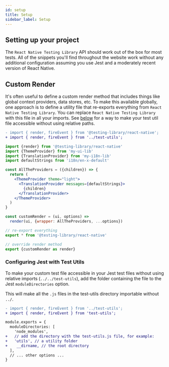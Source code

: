 ```yaml
---
id: setup
title: Setup
sidebar_label: Setup
---
```


## Setting up your project

The `React Native Testing Library` API should work out of the box for most tests. All of the snippets you'll find throughout the website work without any additional configuration assuming you use Jest and a moderately recent version of React Native.

## Custom Render

It's often useful to define a custom render method that includes things like global context providers, data stores, etc. To make this available globally, one approach is to define a utility file that re-exports everything from `React Native Testing Library`. You can replace `React Native Testing Library` with this file in all your imports. See [below](#configuring-jest-with-test-utils) for a way to make your test util file accessible without using relative paths.

```diff title="my-component.test.js"
- import { render, fireEvent } from '@testing-library/react-native';
+ import { render, fireEvent } from '../test-utils';
```

```jsx title="test-utils.js"
import {render} from '@testing-library/react-native'
import {ThemeProvider} from 'my-ui-lib'
import {TranslationProvider} from 'my-i18n-lib'
import defaultStrings from 'i18n/en-x-default'

const AllTheProviders = ({children}) => {
  return (
    <ThemeProvider theme="light">
      <TranslationProvider messages={defaultStrings}>
        {children}
      </TranslationProvider>
    </ThemeProvider>
  )
}

const customRender = (ui, options) =>
  render(ui, {wrapper: AllTheProviders, ...options})

// re-export everything
export * from '@testing-library/react-native'

// override render method
export {customRender as render}
```

### Configuring Jest with Test Utils

To make your custom test file accessible in your Jest test files without using relative imports (`../../test-utils`), add the folder containing the file to the Jest `moduleDirectories` option.

This will make all the `.js` files in the test-utils directory importable without `../`.

```diff title="my-component.test.js"
- import { render, fireEvent } from '../test-utils';
+ import { render, fireEvent } from 'test-utils';
```

```diff title="jest.config.js"
module.exports = {
  moduleDirectories: [
    'node_modules',
+   // add the directory with the test-utils.js file, for example:
+   'utils', // a utility folder
+    __dirname, // the root directory
  ],
  // ... other options ...
}
```
